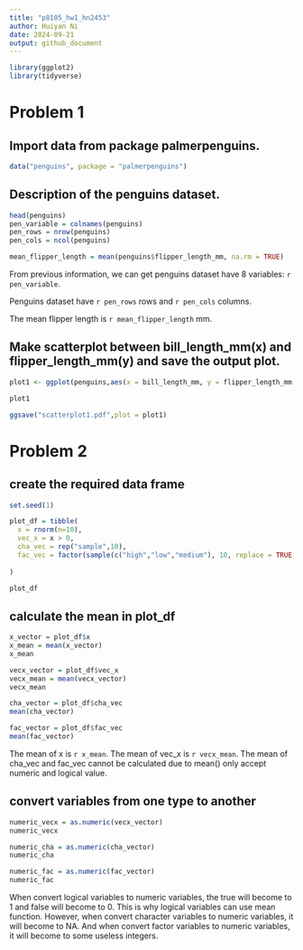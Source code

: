 ```yaml
---
title: "p8105_hw1_hn2453"
author: Huiyan Ni
date: 2024-09-21
output: github_document
---
```

```r
library(ggplot2)
library(tidyverse)
```

# Problem 1

## Import data from package palmerpenguins.
```r
data("penguins", package = "palmerpenguins")
```

## Description of the penguins dataset.

```r
head(penguins)
pen_variable = colnames(penguins)
pen_rows = nrow(penguins)
pen_cols = ncol(penguins)

mean_flipper_length = mean(penguins$flipper_length_mm, na.rm = TRUE)

```
From previous information, we can get penguins dataset have 8 variables: `r pen_variable`.

Penguins dataset have `r pen_rows` rows and `r pen_cols` columns. 

The mean flipper length is `r mean_flipper_length` mm. 

## Make scatterplot between bill_length_mm(x) and flipper_length_mm(y) and save the output plot.
```r
plot1 <- ggplot(penguins,aes(x = bill_length_mm, y = flipper_length_mm, color=species)) + geom_point()

plot1

ggsave("scatterplot1.pdf",plot = plot1)
```

# Problem 2

## create the required data frame
```r
set.seed(1)

plot_df = tibble(
  x = rnorm(n=10),
  vec_x = x > 0,
  cha_vec = rep("sample",10),
  fac_vec = factor(sample(c("high","low","medium"), 10, replace = TRUE))
  
)

plot_df

```

## calculate the mean in plot_df
```r
x_vector = plot_df$x
x_mean = mean(x_vector)
x_mean
```

```r
vecx_vector = plot_df$vec_x
vecx_mean = mean(vecx_vector)
vecx_mean
```

```r
cha_vector = plot_df$cha_vec
mean(cha_vector)
```


```r
fac_vector = plot_df$fac_vec
mean(fac_vector)
```

The mean of x is `r x_mean`. The mean of vec_x is `r vecx_mean`. The mean of cha_vec and fac_vec cannot be calculated due to mean() only accept numeric and logical value. 

## convert variables from one type to another
```r
numeric_vecx = as.numeric(vecx_vector)
numeric_vecx

numeric_cha = as.numeric(cha_vector)
numeric_cha

numeric_fac = as.numeric(fac_vector)
numeric_fac

```
When convert logical variables to numeric variables, the true will become to 1 and false will become to 0. This is why logical variables can use mean function. However, when convert character variables to numeric variables, it will become to NA. And when convert factor variables to numeric variables, it will become to some useless integers. 



